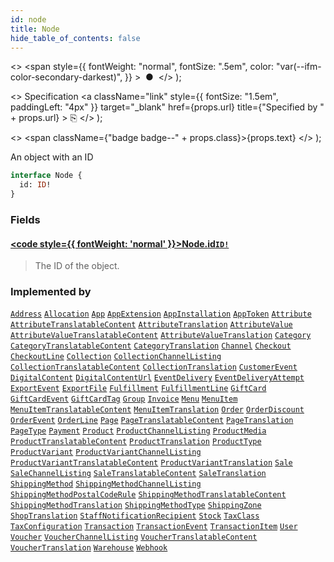 ```yaml
---
id: node
title: Node
hide_table_of_contents: false
---
```


  <>
    <span
      style={{
        fontWeight: "normal",
        fontSize: ".5em",
        color: "var(--ifm-color-secondary-darkest)",
      }}
    >
      &nbsp;●&nbsp;
    </span>
  </>
);

  <>
    Specification
    <a
      className="link"
      style={{ fontSize: "1.5em", paddingLeft: "4px" }}
      target="\_blank"
      href={props.url}
      title={"Specified by " + props.url}
    >
      ⎘
    </a>
  </>
);

  <>
    <span className={"badge badge--" + props.class}>{props.text}</span>
  </>
);

An object with an ID

```graphql
interface Node {
  id: ID!
}
```

### Fields

#### [<code style={{ fontWeight: 'normal' }}>Node.<b>id</b></code>](#)<Bullet />[`ID!`](../../../api-reference/miscellaneous/scalars/id) <Badge class="secondary" text="non-null"/> <Badge class="secondary" text="scalar"/> <Badge class="secondary" text="miscellaneous"/>

> The ID of the object.

### Implemented by

[`Address`](../../../api-reference/users/objects/address) <Badge class="secondary" text="object"/><Bullet />[`Allocation`](../../../api-reference/products/objects/allocation) <Badge class="secondary" text="object"/><Bullet />[`App`](../../../api-reference/apps/objects/app) <Badge class="secondary" text="object"/><Bullet />[`AppExtension`](../../../api-reference/apps/objects/app-extension) <Badge class="secondary" text="object"/><Bullet />[`AppInstallation`](../../../api-reference/apps/objects/app-installation) <Badge class="secondary" text="object"/><Bullet />[`AppToken`](../../../api-reference/apps/objects/app-token) <Badge class="secondary" text="object"/><Bullet />[`Attribute`](../../../api-reference/attributes/objects/attribute) <Badge class="secondary" text="object"/><Bullet />[`AttributeTranslatableContent`](../../../api-reference/attributes/objects/attribute-translatable-content) <Badge class="secondary" text="object"/><Bullet />[`AttributeTranslation`](../../../api-reference/miscellaneous/objects/attribute-translation) <Badge class="secondary" text="object"/><Bullet />[`AttributeValue`](../../../api-reference/attributes/objects/attribute-value) <Badge class="secondary" text="object"/><Bullet />[`AttributeValueTranslatableContent`](../../../api-reference/attributes/objects/attribute-value-translatable-content) <Badge class="secondary" text="object"/><Bullet />[`AttributeValueTranslation`](../../../api-reference/miscellaneous/objects/attribute-value-translation) <Badge class="secondary" text="object"/><Bullet />[`Category`](../../../api-reference/products/objects/category) <Badge class="secondary" text="object"/><Bullet />[`CategoryTranslatableContent`](../../../api-reference/products/objects/category-translatable-content) <Badge class="secondary" text="object"/><Bullet />[`CategoryTranslation`](../../../api-reference/miscellaneous/objects/category-translation) <Badge class="secondary" text="object"/><Bullet />[`Channel`](../../../api-reference/channels/objects/channel) <Badge class="secondary" text="object"/><Bullet />[`Checkout`](../../../api-reference/checkout/objects/checkout) <Badge class="secondary" text="object"/><Bullet />[`CheckoutLine`](../../../api-reference/checkout/objects/checkout-line) <Badge class="secondary" text="object"/><Bullet />[`Collection`](../../../api-reference/products/objects/collection) <Badge class="secondary" text="object"/><Bullet />[`CollectionChannelListing`](../../../api-reference/miscellaneous/objects/collection-channel-listing) <Badge class="secondary" text="object"/><Bullet />[`CollectionTranslatableContent`](../../../api-reference/products/objects/collection-translatable-content) <Badge class="secondary" text="object"/><Bullet />[`CollectionTranslation`](../../../api-reference/miscellaneous/objects/collection-translation) <Badge class="secondary" text="object"/><Bullet />[`CustomerEvent`](../../../api-reference/users/objects/customer-event) <Badge class="secondary" text="object"/><Bullet />[`DigitalContent`](../../../api-reference/miscellaneous/objects/digital-content) <Badge class="secondary" text="object"/><Bullet />[`DigitalContentUrl`](../../../api-reference/miscellaneous/objects/digital-content-url) <Badge class="secondary" text="object"/><Bullet />[`EventDelivery`](../../../api-reference/miscellaneous/objects/event-delivery) <Badge class="secondary" text="object"/><Bullet />[`EventDeliveryAttempt`](../../../api-reference/webhooks/objects/event-delivery-attempt) <Badge class="secondary" text="object"/><Bullet />[`ExportEvent`](../../../api-reference/miscellaneous/objects/export-event) <Badge class="secondary" text="object"/><Bullet />[`ExportFile`](../../../api-reference/miscellaneous/objects/export-file) <Badge class="secondary" text="object"/><Bullet />[`Fulfillment`](../../../api-reference/orders/objects/fulfillment) <Badge class="secondary" text="object"/><Bullet />[`FulfillmentLine`](../../../api-reference/orders/objects/fulfillment-line) <Badge class="secondary" text="object"/><Bullet />[`GiftCard`](../../../api-reference/gift-cards/objects/gift-card) <Badge class="secondary" text="object"/><Bullet />[`GiftCardEvent`](../../../api-reference/miscellaneous/objects/gift-card-event) <Badge class="secondary" text="object"/><Bullet />[`GiftCardTag`](../../../api-reference/gift-cards/objects/gift-card-tag) <Badge class="secondary" text="object"/><Bullet />[`Group`](../../../api-reference/users/objects/group) <Badge class="secondary" text="object"/><Bullet />[`Invoice`](../../../api-reference/orders/objects/invoice) <Badge class="secondary" text="object"/><Bullet />[`Menu`](../../../api-reference/miscellaneous/objects/menu) <Badge class="secondary" text="object"/><Bullet />[`MenuItem`](../../../api-reference/miscellaneous/objects/menu-item) <Badge class="secondary" text="object"/><Bullet />[`MenuItemTranslatableContent`](../../../api-reference/miscellaneous/objects/menu-item-translatable-content) <Badge class="secondary" text="object"/><Bullet />[`MenuItemTranslation`](../../../api-reference/miscellaneous/objects/menu-item-translation) <Badge class="secondary" text="object"/><Bullet />[`Order`](../../../api-reference/orders/objects/order) <Badge class="secondary" text="object"/><Bullet />[`OrderDiscount`](../../../api-reference/discounts/objects/order-discount) <Badge class="secondary" text="object"/><Bullet />[`OrderEvent`](../../../api-reference/orders/objects/order-event) <Badge class="secondary" text="object"/><Bullet />[`OrderLine`](../../../api-reference/orders/objects/order-line) <Badge class="secondary" text="object"/><Bullet />[`Page`](../../../api-reference/pages/objects/page) <Badge class="secondary" text="object"/><Bullet />[`PageTranslatableContent`](../../../api-reference/pages/objects/page-translatable-content) <Badge class="secondary" text="object"/><Bullet />[`PageTranslation`](../../../api-reference/miscellaneous/objects/page-translation) <Badge class="secondary" text="object"/><Bullet />[`PageType`](../../../api-reference/pages/objects/page-type) <Badge class="secondary" text="object"/><Bullet />[`Payment`](../../../api-reference/payments/objects/payment) <Badge class="secondary" text="object"/><Bullet />[`Product`](../../../api-reference/products/objects/product) <Badge class="secondary" text="object"/><Bullet />[`ProductChannelListing`](../../../api-reference/products/objects/product-channel-listing) <Badge class="secondary" text="object"/><Bullet />[`ProductMedia`](../../../api-reference/products/objects/product-media) <Badge class="secondary" text="object"/><Bullet />[`ProductTranslatableContent`](../../../api-reference/products/objects/product-translatable-content) <Badge class="secondary" text="object"/><Bullet />[`ProductTranslation`](../../../api-reference/miscellaneous/objects/product-translation) <Badge class="secondary" text="object"/><Bullet />[`ProductType`](../../../api-reference/products/objects/product-type) <Badge class="secondary" text="object"/><Bullet />[`ProductVariant`](../../../api-reference/products/objects/product-variant) <Badge class="secondary" text="object"/><Bullet />[`ProductVariantChannelListing`](../../../api-reference/products/objects/product-variant-channel-listing) <Badge class="secondary" text="object"/><Bullet />[`ProductVariantTranslatableContent`](../../../api-reference/products/objects/product-variant-translatable-content) <Badge class="secondary" text="object"/><Bullet />[`ProductVariantTranslation`](../../../api-reference/miscellaneous/objects/product-variant-translation) <Badge class="secondary" text="object"/><Bullet />[`Sale`](../../../api-reference/discounts/objects/sale) <Badge class="secondary" text="object"/><Bullet />[`SaleChannelListing`](../../../api-reference/miscellaneous/objects/sale-channel-listing) <Badge class="secondary" text="object"/><Bullet />[`SaleTranslatableContent`](../../../api-reference/discounts/objects/sale-translatable-content) <Badge class="secondary" text="object"/><Bullet />[`SaleTranslation`](../../../api-reference/miscellaneous/objects/sale-translation) <Badge class="secondary" text="object"/><Bullet />[`ShippingMethod`](../../../api-reference/shipping/objects/shipping-method) <Badge class="secondary" text="object"/><Bullet />[`ShippingMethodChannelListing`](../../../api-reference/shipping/objects/shipping-method-channel-listing) <Badge class="secondary" text="object"/><Bullet />[`ShippingMethodPostalCodeRule`](../../../api-reference/shipping/objects/shipping-method-postal-code-rule) <Badge class="secondary" text="object"/><Bullet />[`ShippingMethodTranslatableContent`](../../../api-reference/shipping/objects/shipping-method-translatable-content) <Badge class="secondary" text="object"/><Bullet />[`ShippingMethodTranslation`](../../../api-reference/miscellaneous/objects/shipping-method-translation) <Badge class="secondary" text="object"/><Bullet />[`ShippingMethodType`](../../../api-reference/shipping/objects/shipping-method-type) <Badge class="secondary" text="object"/><Bullet />[`ShippingZone`](../../../api-reference/shipping/objects/shipping-zone) <Badge class="secondary" text="object"/><Bullet />[`ShopTranslation`](../../../api-reference/miscellaneous/objects/shop-translation) <Badge class="secondary" text="object"/><Bullet />[`StaffNotificationRecipient`](../../../api-reference/miscellaneous/objects/staff-notification-recipient) <Badge class="secondary" text="object"/><Bullet />[`Stock`](../../../api-reference/products/objects/stock) <Badge class="secondary" text="object"/><Bullet />[`TaxClass`](../../../api-reference/taxes/objects/tax-class) <Badge class="secondary" text="object"/><Bullet />[`TaxConfiguration`](../../../api-reference/taxes/objects/tax-configuration) <Badge class="secondary" text="object"/><Bullet />[`Transaction`](../../../api-reference/payments/objects/transaction) <Badge class="secondary" text="object"/><Bullet />[`TransactionEvent`](../../../api-reference/payments/objects/transaction-event) <Badge class="secondary" text="object"/><Bullet />[`TransactionItem`](../../../api-reference/payments/objects/transaction-item) <Badge class="secondary" text="object"/><Bullet />[`User`](../../../api-reference/users/objects/user) <Badge class="secondary" text="object"/><Bullet />[`Voucher`](../../../api-reference/discounts/objects/voucher) <Badge class="secondary" text="object"/><Bullet />[`VoucherChannelListing`](../../../api-reference/discounts/objects/voucher-channel-listing) <Badge class="secondary" text="object"/><Bullet />[`VoucherTranslatableContent`](../../../api-reference/discounts/objects/voucher-translatable-content) <Badge class="secondary" text="object"/><Bullet />[`VoucherTranslation`](../../../api-reference/miscellaneous/objects/voucher-translation) <Badge class="secondary" text="object"/><Bullet />[`Warehouse`](../../../api-reference/products/objects/warehouse) <Badge class="secondary" text="object"/><Bullet />[`Webhook`](../../../api-reference/webhooks/objects/webhook) <Badge class="secondary" text="object"/>
